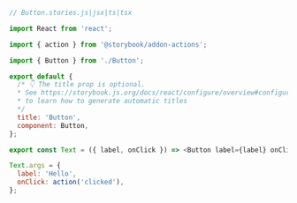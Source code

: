 ```js
// Button.stories.js|jsx|ts|tsx

import React from 'react';

import { action } from '@storybook/addon-actions';

import { Button } from './Button';

export default {
  /* 👇 The title prop is optional.
  * See https://storybook.js.org/docs/react/configure/overview#configure-story-loading
  * to learn how to generate automatic titles
  */
  title: 'Button',
  component: Button,
};

export const Text = ({ label, onClick }) => <Button label={label} onClick={onClick} />;

Text.args = {
  label: 'Hello',
  onClick: action('clicked'),
};
```